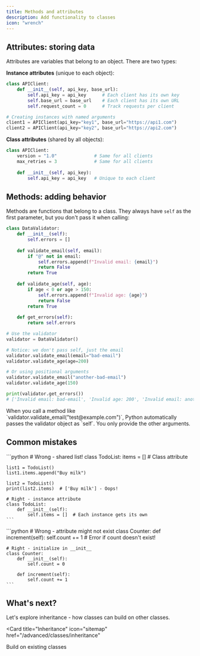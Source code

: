 ```yaml
---
title: Methods and attributes
description: Add functionality to classes
icon: "wrench"
---
```


## Attributes: storing data

Attributes are variables that belong to an object. There are two types:

**Instance attributes** (unique to each object):
```python
class APIClient:
    def __init__(self, api_key, base_url):
        self.api_key = api_key      # Each client has its own key
        self.base_url = base_url    # Each client has its own URL
        self.request_count = 0      # Track requests per client

# Creating instances with named arguments
client1 = APIClient(api_key="key1", base_url="https://api1.com")
client2 = APIClient(api_key="key2", base_url="https://api2.com")
```

**Class attributes** (shared by all objects):
```python
class APIClient:
    version = "1.0"              # Same for all clients
    max_retries = 3              # Same for all clients
    
    def __init__(self, api_key):
        self.api_key = api_key   # Unique to each client
```

## Methods: adding behavior

Methods are functions that belong to a class. They always have `self` as the first parameter, but you don't pass it when calling:

```python
class DataValidator:
    def __init__(self):
        self.errors = []
    
    def validate_email(self, email):
        if "@" not in email:
            self.errors.append(f"Invalid email: {email}")
            return False
        return True
    
    def validate_age(self, age):
        if age < 0 or age > 150:
            self.errors.append(f"Invalid age: {age}")
            return False
        return True
    
    def get_errors(self):
        return self.errors

# Use the validator
validator = DataValidator()

# Notice: we don't pass self, just the email
validator.validate_email(email="bad-email")
validator.validate_age(age=200)

# Or using positional arguments
validator.validate_email("another-bad-email")
validator.validate_age(150)

print(validator.get_errors())
# ['Invalid email: bad-email', 'Invalid age: 200', 'Invalid email: another-bad-email']
```

<Note>
  When you call a method like `validator.validate_email("test@example.com")`, Python automatically passes the validator object as `self`. You only provide the other arguments.
</Note>

## Common mistakes

<AccordionGroup>
  <Accordion title="Modifying mutable class attributes">
    ```python
    # Wrong - shared list!
    class TodoList:
        items = []  # Class attribute
    
    list1 = TodoList()
    list1.items.append("Buy milk")
    
    list2 = TodoList()
    print(list2.items)  # ['Buy milk'] - Oops!
    
    # Right - instance attribute
    class TodoList:
        def __init__(self):
            self.items = []  # Each instance gets its own
    ```
  </Accordion>

  <Accordion title="Not initializing attributes">
    ```python
    # Wrong - attribute might not exist
    class Counter:
        def increment(self):
            self.count += 1  # Error if count doesn't exist!
    
    # Right - initialize in __init__
    class Counter:
        def __init__(self):
            self.count = 0
        
        def increment(self):
            self.count += 1
    ```
  </Accordion>
</AccordionGroup>

## What's next?

Let's explore inheritance - how classes can build on other classes.

<Card
  title="Inheritance"
  icon="sitemap"
  href="/advanced/classes/inheritance"
>
  Build on existing classes
</Card>